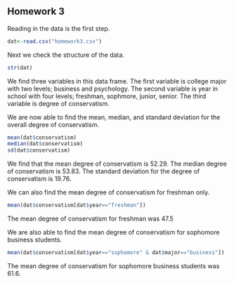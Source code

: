 ## Homework 3

<!--
You can use the example3.Rmd or other files to find examples
of the codes you'll need to use to complete this assignment. I strongly
urge you to copy and paste relevant code that you know works from my
examples or instructions and then edit that code so you're working
with the appropriate variables for the homework.
-->

<!--
Set the working directory.
No Rchunk is needed to accomplish this.
-->

<!--
Read in the homework3.csv data. For each of the following steps you
should preface your R commands with some plain English explanation.
-->

Reading in the data is the first step.

```r
dat<-read.csv("homework3.csv")
```


<!--
Check the structure of the data.
-->

Next we check the structure of the data.

```r
str(dat)
```

We find three variables in this data frame. The first variable is college major with two levels; business and psychology. The second variable is year in school with four levels; freshman, sophmore, junior, senior. The third variable is degree of conservatism. 

<!--
Find the mean, median, and standard deviation using the sd() function
for the overall level of conservatism.
-->

We are now able to find the mean, median, and standard deviation for the overall degree of conservatism.
```r
mean(dat$conservatism)
median(dat$conservatism)
sd(dat$conservatism)
```

We find that the mean degree of conservatism is 52.29. The median degree of conservatism is 53.83. The standard deviation for the degree of conservatism is 19.76.

<!--
Find the mean level of support for freshmen only.
-->

We can also find the mean degree of conservatism for freshman only.
```r
mean(dat$conservatism[dat$year=="freshman"])
```

The mean degree of conservatism for freshman was 47.5

<!--
Find the mean level of support for male business students only.
-->

We are also able to find the mean degree of conservatism for sophomore business students.
```r
mean(dat$conservatism[dat$year=="sophomore" & dat$major=="business"])
```

The mean degree of conservatism for sophomore business students was 61.6.
